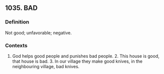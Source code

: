 ## 1035. BAD
### Definition
Not good; unfavorable; negative. 

### Contexts
1. God helps good people and punishes bad people. 2. This house is good, that house is bad. 3. In our village they make good knives, in the neighbouring village, bad knives.

